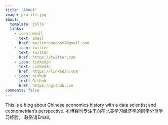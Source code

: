 ```yaml
---
title: "About"
image: profile.jpg
about:
  template: jolla
  links:
    - icon：email
      text: Email
      href: mailto:cnecon97@gmail.com
    - icon: twitter
      text: Twitter
      href: https://twitter.com
    - icon: linkedin
      text: LinkedIn
      href: https://linkedin.com
    - icon: github
      text: Github
      href: https://github.com
comments: false
---
```


This is a blog about Chinese economics history with a data scientist and econometrian's perspective. 
本博客也专注于向在北美学习经济学的同学分享学习经验。
联系请Email。 